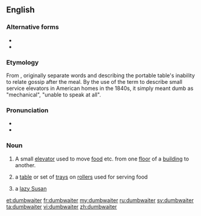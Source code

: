 {{also|dumb-waiter|dumb waiter}}
==English==

===Alternative forms===
* {{l|en|dumb waiter}}
* {{l|en|dumb-waiter}}

===Etymology===
From {{compound|en|dumb|t1=unable to speak|waiter}}, originally separate words and describing the portable table's inability to relate gossip after the meal. By the use of the term to describe small service elevators in American homes in the 1840s, it simply meant dumb as "mechanical", "unable to speak at all".

===Pronunciation===
* {{IPA|/ˈdʌmˌweɪ tər/|lang=en}}
* {{audio|en-us-dumbwaiter.ogg|Audio (US)|lang=en}}

===Noun===
{{en-noun}}

# A small [[elevator]] used to move [[food]] etc. from one [[floor]] of a [[building]] to another.
# {{lb|en|obsolete}} a [[table]] or set of [[tray]]s on [[roller]]s used for serving food
# {{lb|en|obsolete}} a [[lazy Susan]]

[[et:dumbwaiter]]
[[fr:dumbwaiter]]
[[my:dumbwaiter]]
[[ru:dumbwaiter]]
[[sv:dumbwaiter]]
[[ta:dumbwaiter]]
[[vi:dumbwaiter]]
[[zh:dumbwaiter]]